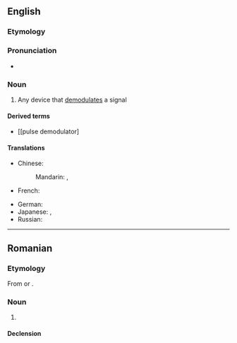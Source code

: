 ==English==

===Etymology===
{{suffix|en|demodulate|or}}

===Pronunciation===
* {{a|UK}} {{IPA|en|/dɪˈmɒdʃəleɪtə(ɹ)/}}

===Noun===
{{en-noun}}

# Any device that [[demodulate]]s a signal

====Derived terms====
* [[pulse demodulator]

====Translations====
{{trans-top|any device that demodulates a signal}}
* Chinese:
*: Mandarin: {{t|cmn|解調器|sc=Hani}}, {{t|cmn|解调器|tr=jiětiáoqì|sc=Hani}}
* French: {{t+|fr|démodulateur|m}}
{{trans-mid}}
* German: {{t|de|Demodulator|m}}
* Japanese: {{t|ja|復調器|tr=ふくちょうき, fukuchōki|sc=Jpan}}, {{t|ja|デモジュレータ|tr=demojurēta|sc=Jpan}}
* Russian: {{t+|ru|демодуля́тор|m}}
{{trans-bottom}}

----

==Romanian==

===Etymology===
From {{bor|ro|de|Demodulator}} or {{bor|ro|fr|démodulateur}}.

===Noun===
{{ro-noun|n|demodulatoare}}

# {{l|en|demodulator}}

====Declension====
{{ro-noun-n|pl=demodulatoare}}